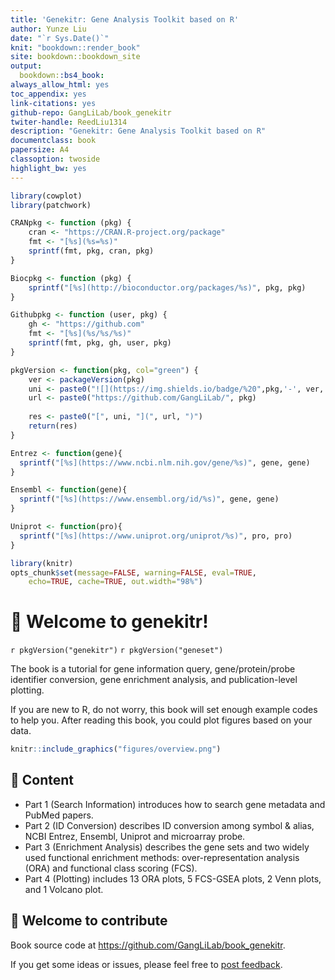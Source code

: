 ```yaml
---
title: 'Genekitr: Gene Analysis Toolkit based on R'
author: Yunze Liu
date: "`r Sys.Date()`"
knit: "bookdown::render_book"
site: bookdown::bookdown_site
output:
  bookdown::bs4_book:
always_allow_html: yes
toc_appendix: yes
link-citations: yes
github-repo: GangLiLab/book_genekitr
twiter-handle: ReedLiu1314
description: "Genekitr: Gene Analysis Toolkit based on R"
documentclass: book
papersize: A4
classoption: twoside
highlight_bw: yes
---
```



```r
library(cowplot)
library(patchwork)

CRANpkg <- function (pkg) {
    cran <- "https://CRAN.R-project.org/package"
    fmt <- "[%s](%s=%s)"
    sprintf(fmt, pkg, cran, pkg)
}

Biocpkg <- function (pkg) {
    sprintf("[%s](http://bioconductor.org/packages/%s)", pkg, pkg)
}

Githubpkg <- function (user, pkg) {
    gh <- "https://github.com"
    fmt <- "[%s](%s/%s/%s)"
    sprintf(fmt, pkg, gh, user, pkg)
}

pkgVersion <- function(pkg, col="green") {
    ver <- packageVersion(pkg)
    uni <- paste0("![](https://img.shields.io/badge/%20",pkg,'-', ver, "-", col, ".svg)")
    url <- paste0("https://github.com/GangLiLab/", pkg)
    
    res <- paste0("[", uni, "](", url, ")")
    return(res)
}

Entrez <- function(gene){
  sprintf("[%s](https://www.ncbi.nlm.nih.gov/gene/%s)", gene, gene)
}

Ensembl <- function(gene){
  sprintf("[%s](https://www.ensembl.org/id/%s)", gene, gene)
}

Uniprot <- function(pro){
  sprintf("[%s](https://www.uniprot.org/uniprot/%s)", pro, pro)
}

library(knitr)
opts_chunk$set(message=FALSE, warning=FALSE, eval=TRUE, 
    echo=TRUE, cache=TRUE, out.width="98%")
```


# 🧬 Welcome to genekitr! {-}

`r pkgVersion("genekitr")`
`r pkgVersion("geneset")`

The book is a tutorial for gene information query, gene/protein/probe identifier conversion, gene enrichment analysis, and publication-level plotting.

If you are new to R, do not worry, this book will set enough example codes to help you. After reading this book, you could plot figures based on your data.


```r
knitr::include_graphics("figures/overview.png")
```



## 🍱 Content {-}

+ Part 1 (Search Information) introduces how to search gene metadata and PubMed papers.
+ Part 2 (ID Conversion) describes ID conversion among symbol & alias, NCBI Entrez, Ensembl, Uniprot and microarray probe. 
+ Part 3 (Enrichment Analysis) describes the gene sets and two widely used functional enrichment methods: over-representation analysis (ORA) and functional class scoring (FCS).
+ Part 4 (Plotting) includes 13 ORA plots, 5 FCS-GSEA plots, 2 Venn plots, and 1 Volcano plot. 

## 💝 Welcome to contribute {-}

Book source code at <https://github.com/GangLiLab/book_genekitr>. 

If you get some ideas or issues, please feel free to [post feedback](https://github.com/GangLiLab/book_genekitr/issues/new).
